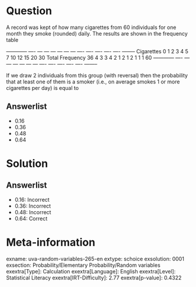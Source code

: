 Question
========

A record was kept of how many cigarettes from 60 individuals for one month they smoke (rounded) daily. The results are shown in the frequency table

  ------------ ---- --- --- --- --- --- --- ---- ---- ---- ---- ---- -------- Cigarettes 0 1 2 3 4 5 7 10 12 15 20 30 Total Frequency 36 4 3 3 4 2 1 2 1 2 1 1 1 60 ------------ ---- --- --- --- --- --- --- ---- ---- ---- ---- ---- --------

If we draw 2 individuals from this group (with reversal) then the probability that at least one of them is a smoker (i.e., on average smokes 1 or more cigarettes per day) is equal to

Answerlist
----------

* 0.16
* 0.36
* 0.48
* 0.64

Solution
========

Answerlist
----------

* 0.16: Incorrect
* 0.36: Incorrect
* 0.48: Incorrect
* 0.64: Correct

Meta-information
================
exname: uva-random-variables-265-en
extype: schoice
exsolution: 0001
exsection: Probability/Elementary Probability/Random variables
exextra[Type]: Calculation
exextra[Language]: English
exextra[Level]: Statistical Literacy
exextra[IRT-Difficulty]: 2.77
exextra[p-value]: 0.4322
